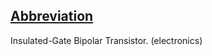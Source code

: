 ==[[Wiktionary:List of acronyms and abbreviations|Abbreviation]]==

Insulated-Gate Bipolar Transistor. (electronics)